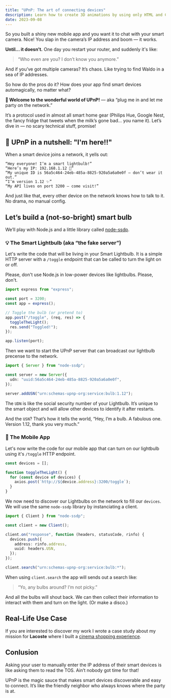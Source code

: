 ```yaml
---
title: "UPnP: The art of connecting devices"
description: Learn how to create 3D animations by using only HTML and CSS.
date: 2023-09-08
---
```


So you built a shiny new mobile app and you want it to chat with your smart camera. Nice! You slap in the camera’s IP address and boom — it works.

**Until… it doesn’t.** One day you restart your router, and suddenly it's like:

> “Who even are you? I don’t know you anymore.”

And if you’ve got multiple cameras? It’s chaos. Like trying to find Waldo in a sea of IP addresses.

So how do the pros do it? How does your app find smart devices automagically, no matter what?

**🎉 Welcome to the wonderful world of UPnP!** — aka “plug me in and let me party on the network.”

It’s a protocol used in almost all smart home gear (Philips Hue, Google Nest, the fancy fridge that tweets when the milk’s gone bad… you name it). Let’s dive in — no scary technical stuff, promise!

## 🧠 UPnP in a nutshell: "I'm here!!"

When a smart device joins a network, it yells out:

```
“Hey everyone! I’m a smart lightbulb!”
“Here’s my IP: 192.168.1.12 💅”
“My unique ID is 56a5c464-24eb-485a-8825-920a5a6a0e0f — don’t wear it out.”
“I’m version 1.12 ✨”
“My API lives on port 3200 — come visit!”
```

And just like that, every other device on the network knows how to talk to it. No drama, no manual config.

## Let’s build a (not-so-bright) smart bulb

We’ll play with Node.js and a little library called [node-ssdp](https://www.npmjs.com/package/node-ssdp).

### 💡 The Smart Lightbulb (aka “the fake server”)

Let's write the code that will be living in your Smart Lightbulb.
It is a simple HTTP server with a `/toggle` endpoint that can be called to turn the light on or off.

<Callout type="warn">

Please, don't use Node.js in low-power devices like lightbulbs. Please, don't.

</Callout>

```ts
import express from "express";

const port = 3200;
const app = express();

// Toggle the bulb (or pretend to)
app.post("/toggle", (req, res) => {
  toggleTheLight();
  res.send("Toggled!");
});

app.listen(port);
```

Then we want to start the UPnP server that can broadcast our lightbulb precense to the network.

```ts
import { Server } from "node-ssdp";

const server = new Server({
  udn: "uuid:56a5c464-24eb-485a-8825-920a5a6a0e0f",
});

server.addUSN("urn:schemas-upnp-org:service:bulb:1.12");
```

The `UDN` is like the social security number of your Lightbulb. It’s unique to the smart object and will allow other devices to identify it after restarts.

And the `USN`? That’s how it tells the world, “Hey, I’m a bulb. A fabulous one. Version 1.12, thank you very much.”

### 📱 The Mobile App

Let's now write the code for our mobile app that can turn on our lightbulb using it's `/toggle` HTTP endpoint.

```ts
const devices = [];

function toggleTheLight() {
  for (const device of devices) {
    axios.post(`http://${device.address}:3200/toggle`);
  }
}
```

We now need to discover our Lightbulbs on the network to fill our `devices`. We will use the same `node-ssdp` library by instanciating a client.

```ts
import { Client } from "node-ssdp";

const client = new Client();

client.on("response", function (headers, statusCode, rinfo) {
  devices.push({
    address: rinfo.address,
    uuid: headers.USN,
  });
});

client.search("urn:schemas-upnp-org:service:bulb:*");
```

When using `client.search` the app will sends out a search like:

> “Yo, any bulbs around? I’m not picky.”

And all the bulbs will shout back. We can then collect their information to interact with them and turn on the light. (Or make a disco.)

## Real-Life Use Case

If you are interested to discover my work I wrote a case study about my mission for **Lacoste** where I built a [cinema shopping experience](/case-studies/lacoste-showroom).

## Conlusion

Asking your user to manually enter the IP address of their smart devices is like asking them to read the TOS. Ain’t nobody got time for that!

UPnP is the magic sauce that makes smart devices discoverable and easy to connect. It’s like the friendly neighbor who always knows where the party is at.
